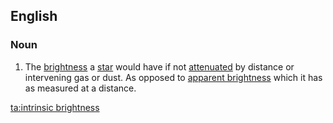 ==English==

===Noun===
{{en-noun|sg=[[intrinsic]] [[brightness]]|intrinsic brightnesses}}
{{wikipedia}}

#The [[brightness]] a [[star]] would have if not [[attenuated]] by distance or intervening gas or dust.  As opposed to [[apparent brightness]] which it has as measured at a distance.

[[ta:intrinsic brightness]]